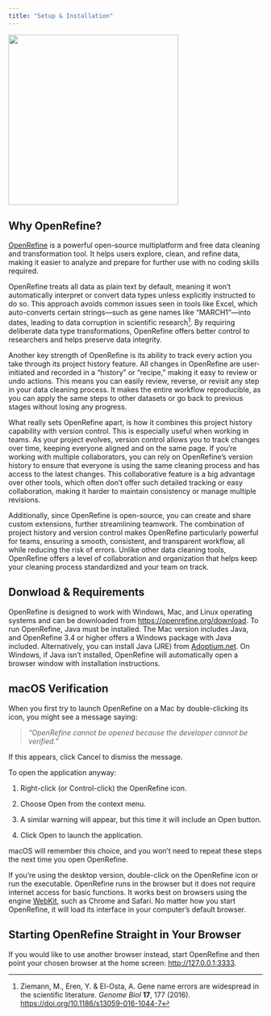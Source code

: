 ```yaml
---
title: "Setup & Installation"
---
```


![](images/OpenRefine_logo.png){fig-align="left" width="337"}

## Why OpenRefine?

[OpenRefine](https://openrefine.org) is a powerful open-source multiplatform and free data cleaning and transformation tool. It helps users explore, clean, and refine data, making it easier to analyze and prepare for further use with no coding skills required.

OpenRefine treats all data as plain text by default, meaning it won’t automatically interpret or convert data types unless explicitly instructed to do so. This approach avoids common issues seen in tools like Excel, which auto-converts certain strings—such as gene names like "MARCH1"—into dates, leading to data corruption in scientific research[^1]. By requiring deliberate data type transformations, OpenRefine offers better control to researchers and helps preserve data integrity.

[^1]: Ziemann, M., Eren, Y. & El-Osta, A. Gene name errors are widespread in the scientific literature. *Genome Biol* **17**, 177 (2016). <https://doi.org/10.1186/s13059-016-1044-7>

Another key strength of OpenRefine is its ability to track every action you take through its project history feature. All changes in OpenRefine are user-initiated and recorded in a "history" or "recipe," making it easy to review or undo actions. This means you can easily review, reverse, or revisit any step in your data cleaning process. It makes the entire workflow reproducible, as you can apply the same steps to other datasets or go back to previous stages without losing any progress.

What really sets OpenRefine apart, is how it combines this project history capability with version control. This is especially useful when working in teams. As your project evolves, version control allows you to track changes over time, keeping everyone aligned and on the same page. If you’re working with multiple collaborators, you can rely on OpenRefine’s version history to ensure that everyone is using the same cleaning process and has access to the latest changes. This collaborative feature is a big advantage over other tools, which often don’t offer such detailed tracking or easy collaboration, making it harder to maintain consistency or manage multiple revisions.

Additionally, since OpenRefine is open-source, you can create and share custom extensions, further streamlining teamwork. The combination of project history and version control makes OpenRefine particularly powerful for teams, ensuring a smooth, consistent, and transparent workflow, all while reducing the risk of errors. Unlike other data cleaning tools, OpenRefine offers a level of collaboration and organization that helps keep your cleaning process standardized and your team on track.

## Donwload & Requirements

OpenRefine is designed to work with Windows, Mac, and Linux operating systems and can be downloaded from <https://openrefine.org/download>. To run OpenRefine, Java must be installed. The Mac version includes Java, and OpenRefine 3.4 or higher offers a Windows package with Java included. Alternatively, you can install Java (JRE) from [Adoptium.net](https://adoptium.net). On Windows, if Java isn’t installed, OpenRefine will automatically open a browser window with installation instructions.

::: {.callout-caution collapse="true"}
## macOS Verification

When you first try to launch OpenRefine on a Mac by double-clicking its icon, you might see a message saying:

> *"OpenRefine cannot be opened because the developer cannot be verified."*

If this appears, click Cancel to dismiss the message.

To open the application anyway:

1.  Right-click (or Control-click) the OpenRefine icon.

2.  Choose Open from the context menu.

3.  A similar warning will appear, but this time it will include an Open button.

4.  Click Open to launch the application.

macOS will remember this choice, and you won’t need to repeat these steps the next time you open OpenRefine.
:::

If you're using the desktop version, double-click on the OpenRefine icon or run the executable. OpenRefine runs in the browser but it does not require internet access for basic functions. It works best on browsers using the engine [WebKit](https://webkit.org), such as Chrome and Safari. No matter how you start OpenRefine, it will load its interface in your computer’s default browser.

::: {.callout-important collapse="true"}
## Starting OpenRefine Straight in Your Browser

If you would like to use another browser instead, start OpenRefine and then point your chosen browser at the home screen: <http://127.0.0.1:3333>.
:::
